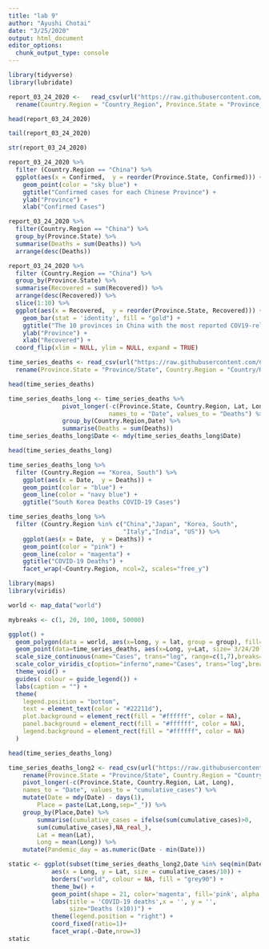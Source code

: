 ```yaml
---
title: "lab 9"
author: "Ayushi Chotai"
date: "3/25/2020"
output: html_document
editor_options: 
  chunk_output_type: console
---
```


```r
library(tidyverse)
library(lubridate)
```

```r
report_03_24_2020 <-   read_csv(url("https://raw.githubusercontent.com/CSSEGISandData/COVID-19/master/csse_covid_19_data/csse_covid_19_daily_reports/03-24-2020.csv")) %>%
  rename(Country.Region = "Country_Region", Province.State = "Province_State")
```

```r
head(report_03_24_2020)
```

```r
tail(report_03_24_2020)
```

```r
str(report_03_24_2020)
```

```r
report_03_24_2020 %>% 
  filter (Country.Region == "China") %>% 
  ggplot(aes(x = Confirmed,  y = reorder(Province.State, Confirmed))) + 
    geom_point(color = "sky blue") +
    ggtitle("Confirmed cases for each Chinese Province") +
    ylab("Province") +
    xlab("Confirmed Cases")
```

```r
report_03_24_2020 %>% 
  filter(Country.Region == "China") %>%
  group_by(Province.State) %>% 
  summarise(Deaths = sum(Deaths)) %>% 
  arrange(desc(Deaths))
```

```r
report_03_24_2020 %>% 
  filter (Country.Region == "China") %>%
  group_by(Province.State) %>% 
  summarise(Recovered = sum(Recovered)) %>% 
  arrange(desc(Recovered)) %>% 
  slice(1:10) %>% 
  ggplot(aes(x = Recovered,  y = reorder(Province.State, Recovered))) + 
    geom_bar(stat = 'identity', fill = "gold") +
    ggtitle("The 10 provinces in China with the most reported COV19-related confirmed cases") +
    ylab("Province") +
    xlab("Recovered") +
  coord_flip(xlim = NULL, ylim = NULL, expand = TRUE)
```

```r
time_series_deaths <- read_csv(url("https://raw.githubusercontent.com/CSSEGISandData/COVID-19/master/csse_covid_19_data/csse_covid_19_time_series/time_series_covid19_deaths_global.csv")) %>%
  rename(Province.State = "Province/State", Country.Region = "Country/Region")
```

```r
head(time_series_deaths)
```

```r
time_series_deaths_long <- time_series_deaths %>% 
               pivot_longer(-c(Province.State, Country.Region, Lat, Long),
                            names_to = "Date", values_to = "Deaths") %>% 
               group_by(Country.Region,Date) %>% 
               summarise(Deaths = sum(Deaths))
time_series_deaths_long$Date <- mdy(time_series_deaths_long$Date)
```

```r
head(time_series_deaths_long)
```

```r
time_series_deaths_long %>% 
  filter (Country.Region == "Korea, South") %>% 
    ggplot(aes(x = Date,  y = Deaths)) + 
    geom_point(color = "blue") +
    geom_line(color = "navy blue") +
    ggtitle("South Korea Deaths COVID-19 Cases")
```

```r
time_series_deaths_long %>% 
  filter (Country.Region %in% c("China","Japan", "Korea, South",
                                "Italy","India", "US")) %>% 
    ggplot(aes(x = Date,  y = Deaths)) + 
    geom_point(color = "pink") +
    geom_line(color = "magenta") +
    ggtitle("COVID-19 Deaths") +
    facet_wrap(~Country.Region, ncol=2, scales="free_y")
```


```r
library(maps)
library(viridis)
```

```r
world <- map_data("world")
```

```r
mybreaks <- c(1, 20, 100, 1000, 50000)
```

```r
ggplot() +
  geom_polygon(data = world, aes(x=long, y = lat, group = group), fill="grey", alpha=0.3) +
  geom_point(data=time_series_deaths, aes(x=Long, y=Lat, size=`3/24/20`, color=`3/24/20`),stroke=F, alpha=0.7) +
  scale_size_continuous(name="Cases", trans="log", range=c(1,7),breaks=mybreaks, labels = c("1-19", "20-99", "100-999", "1,000-49,999", "50,000+")) +
  scale_color_viridis_c(option="inferno",name="Cases", trans="log",breaks=mybreaks, labels = c("1-19", "20-99", "100-999", "1,000-49,999", "50,000+")) +
  theme_void() + 
  guides( colour = guide_legend()) +
  labs(caption = "") +
  theme(
    legend.position = "bottom",
    text = element_text(color = "#22211d"),
    plot.background = element_rect(fill = "#ffffff", color = NA), 
    panel.background = element_rect(fill = "#ffffff", color = NA), 
    legend.background = element_rect(fill = "#ffffff", color = NA)
  )
```


```r
head(time_series_deaths_long)
```

```r
time_series_deaths_long2 <- read_csv(url("https://raw.githubusercontent.com/CSSEGISandData/COVID-19/master/csse_covid_19_data/csse_covid_19_time_series/time_series_covid19_deaths_global.csv")) %>%
    rename(Province.State = "Province/State", Country.Region = "Country/Region") %>%
    pivot_longer(-c(Province.State, Country.Region, Lat, Long),
    names_to = "Date", values_to = "cumulative_cases") %>%
    mutate(Date = mdy(Date) - days(1),
        Place = paste(Lat,Long,sep="_")) %>%
    group_by(Place,Date) %>%
        summarise(cumulative_cases = ifelse(sum(cumulative_cases)>0,
        sum(cumulative_cases),NA_real_),
        Lat = mean(Lat),
        Long = mean(Long)) %>%
    mutate(Pandemic_day = as.numeric(Date - min(Date)))
```

```r
static <- ggplot(subset(time_series_deaths_long2,Date %in% seq(min(Date),max(Date),14)),
            aes(x = Long, y = Lat, size = cumulative_cases/10)) +
            borders("world", colour = NA, fill = "grey90") +
            theme_bw() +
            geom_point(shape = 21, color='magenta', fill='pink', alpha = 0.5) +
            labs(title = 'COVID-19 deaths',x = '', y = '',
                 size="Deaths (x10))") +
            theme(legend.position = "right") +
            coord_fixed(ratio=1)+
            facet_wrap(.~Date,nrow=3)
static
```

